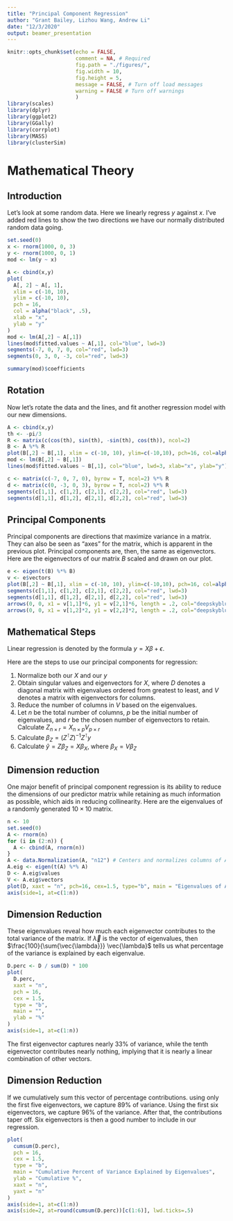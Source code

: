```yaml
---
title: "Principal Component Regression"
author: "Grant Bailey, Lizhou Wang, Andrew Li"
date: "12/3/2020"
output: beamer_presentation
---
```


```r
knitr::opts_chunk$set(echo = FALSE, 
                      comment = NA, # Required
                      fig.path = "./figures/",
                      fig.width = 10,
                      fig.height = 5,
                      message = FALSE, # Turn off load messages
                      warning = FALSE # Turn off warnings
                      )
library(scales)
library(dplyr)
library(ggplot2)
library(GGally)
library(corrplot)
library(MASS)
library(clusterSim)
```

# Mathematical Theory
## Introduction

\small

Let's look at some random data. Here we linearly regress $y$ against $x$. I've added red lines to show the two directions we have our normally distributed random data going.
\tiny
```r
set.seed(0)
x <- rnorm(1000, 0, 3)
y <- rnorm(1000, 0, 1)
mod <- lm(y ~ x)
```

```r
A <- cbind(x,y)
plot(
  A[, 2] ~ A[, 1],
  xlim = c(-10, 10),
  ylim = c(-10, 10),
  pch = 16,
  col = alpha("black", .5),
  xlab = "x",
  ylab = "y"
)
mod <- lm(A[,2] ~ A[,1])
lines(mod$fitted.values ~ A[,1], col="blue", lwd=3)
segments(-7, 0, 7, 0, col="red", lwd=3)
segments(0, 3, 0, -3, col="red", lwd=3)
```

```r
summary(mod)$coefficients
```

## Rotation
\small

Now let's rotate the data and the lines, and fit another regression model with our new dimensions.
\tiny
\begin{align*}
  A &= 
    \begin{bmatrix}
    \vec{x} & \vec{y} \\
    \end{bmatrix} \\
  \theta &= \frac{-\pi}{3} \\
  R &=
    \begin{bmatrix}
    cos(\theta) & -sin(\theta) \\
    sin(\theta) & cos(\theta) 
    \end{bmatrix} \\
  B &= AR
\end{align*}

```r
A <- cbind(x,y)
th <- -pi/3
R <- matrix(c(cos(th), sin(th), -sin(th), cos(th)), ncol=2)
B <- A %*% R
plot(B[,2] ~ B[,1], xlim = c(-10, 10), ylim=c(-10,10), pch=16, col=alpha("black", .5))
mod <- lm(B[,2] ~ B[,1])
lines(mod$fitted.values ~ B[,1], col="blue", lwd=3, xlab="x", ylab="y")

c <- matrix(c(-7, 0, 7, 0), byrow = T, ncol=2) %*% R
d <- matrix(c(0, -3, 0, 3), byrow = T, ncol=2) %*% R
segments(c[1,1], c[1,2], c[2,1], c[2,2], col="red", lwd=3)
segments(d[1,1], d[1,2], d[2,1], d[2,2], col="red", lwd=3)
```

## Principal Components
\small
Principal components are directions that maximize variance in a matrix. They can also be seen as "axes" for the matrix, which is apparent in the previous plot. Principal components are, then, the same as eigenvectors. Here are the eigenvectors of our matrix $B$ scaled and drawn on our plot.

\tiny

```r
e <- eigen(t(B) %*% B)
v <- e$vectors
plot(B[,2] ~ B[,1], xlim = c(-10, 10), ylim=c(-10,10), pch=16, col=alpha("black", .5))
segments(c[1,1], c[1,2], c[2,1], c[2,2], col="red", lwd=3)
segments(d[1,1], d[1,2], d[2,1], d[2,2], col="red", lwd=3)
arrows(0, 0, x1 = v[1,1]*6, y1 = v[2,1]*6, length = .2, col="deepskyblue", lwd=5)
arrows(0, 0, x1 = v[1,2]*2, y1 = v[2,2]*2, length = .2, col="deepskyblue", lwd=5)
```

## Mathematical Steps
\small
Linear regression is denoted by the formula $y = X \beta + \epsilon$.

Here are the steps to use our principal components for regression:

1. Normalize both our $X$ and our $y$
2. Obtain singular values and eigenvectors for $X$, where $D$ denotes a diagonal matrix with eigenvalues ordered from greatest to least, and $V$ denotes a matrix with eigenvectors for columns.
3. Reduce the number of columns in $V$ based on the eigenvalues.
4. Let $n$ be the total number of columns, $p$ be the initial number of eigenvalues, and $r$ be the chosen number of eigenvectors to retain. Calculate $Z_{n \times r} = X_{n \times p}V_{p \times r}$
5. Calculate $\beta_Z = (Z^\intercal Z)^{-1} Z^\intercal y$
6. Calculate $\hat{y} = Z \beta_{Z} = X \beta_{X}$, where $\beta_X=V\beta_Z$


## Dimension reduction
\small
One major benefit of principal component regression is its ability to reduce the dimensions of our predictor matrix while retaining as much information as possible, which aids in reducing collinearity. Here are the eigenvalues of a randomly generated $10 \times 10$ matrix.

```r
n <- 10
set.seed(0)
A <- rnorm(n)
for (i in (2:n)) {
  A <- cbind(A, rnorm(n))
}
A <- data.Normalization(A, "n12") # Centers and normalizes columns of A
A.eig <- eigen(t(A) %*% A)
D <- A.eig$values
V <- A.eig$vectors
plot(D, xaxt = "n", pch=16, cex=1.5, type="b", main = "Eigenvalues of A", ylab = expression(lambda))
axis(side=1, at=c(1:n))
```

## Dimension Reduction
\footnotesize
These eigenvalues reveal how much each eigenvector contributes to the total variance of the matrix. If $\vec{\lambda}$ is the vector of eigenvalues, then $\frac{100}{\sum{\vec{\lambda}}} \vec{\lambda}$ tells us what percentage of the variance is explained by each eigenvalue.
```r
D.perc <- D / sum(D) * 100
plot(
  D.perc,
  xaxt = "n",
  pch = 16,
  cex = 1.5,
  type = "b",
  main = "",
  ylab = "%"
)
axis(side=1, at=c(1:n))
```

The first eigenvector captures nearly 33\% of variance, while the tenth eigenvector contributes nearly nothing, implying that it is nearly a linear combination of other vectors.

## Dimension Reduction
\footnotesize
If we cumulatively sum this vector of percentage contributions. using only the first five eigenvectors, we capture 89\% of variance. Using the first six eigenvectors, we capture 96\% of the variance. After that, the contributions taper off. Six eigenvectors is then a good number to include in our regression.

```r
plot(
  cumsum(D.perc),
  pch = 16,
  cex = 1.5,
  type = "b",
  main = "Cumulative Percent of Variance Explained by Eigenvalues",
  ylab = "Cumulative %",
  xaxt = "n",
  yaxt = "n"
)
axis(side=1, at=c(1:n))
axis(side=2, at=round(cumsum(D.perc))[c(1:6)], lwd.ticks=.5)
```






